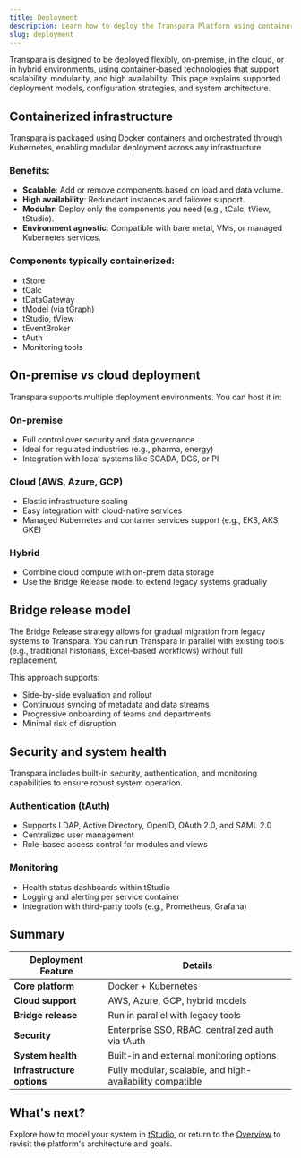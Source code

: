 ```yaml
---
title: Deployment
description: Learn how to deploy the Transpara Platform using containerized infrastructure, hybrid environments, and secure configurations.
slug: deployment
---
```



Transpara is designed to be deployed flexibly, on-premise, in the cloud, or in hybrid environments, using container-based technologies that support scalability, modularity, and high availability. This page explains supported deployment models, configuration strategies, and system architecture.

## Containerized infrastructure

Transpara is packaged using Docker containers and orchestrated through Kubernetes, enabling modular deployment across any infrastructure.

### Benefits:
- **Scalable**: Add or remove components based on load and data volume.
- **High availability**: Redundant instances and failover support.
- **Modular**: Deploy only the components you need (e.g., tCalc, tView, tStudio).
- **Environment agnostic**: Compatible with bare metal, VMs, or managed Kubernetes services.

### Components typically containerized:
- tStore
- tCalc
- tDataGateway
- tModel (via tGraph)
- tStudio, tView
- tEventBroker
- tAuth
- Monitoring tools

## On-premise vs cloud deployment

Transpara supports multiple deployment environments. You can host it in:

### On-premise
- Full control over security and data governance
- Ideal for regulated industries (e.g., pharma, energy)
- Integration with local systems like SCADA, DCS, or PI

### Cloud (AWS, Azure, GCP)
- Elastic infrastructure scaling
- Easy integration with cloud-native services
- Managed Kubernetes and container services support (e.g., EKS, AKS, GKE)

### Hybrid
- Combine cloud compute with on-prem data storage
- Use the Bridge Release model to extend legacy systems gradually


## Bridge release model

The Bridge Release strategy allows for gradual migration from legacy systems to Transpara. You can run Transpara in parallel with existing tools (e.g., traditional historians, Excel-based workflows) without full replacement.

This approach supports:
- Side-by-side evaluation and rollout
- Continuous syncing of metadata and data streams
- Progressive onboarding of teams and departments
- Minimal risk of disruption

## Security and system health

Transpara includes built-in security, authentication, and monitoring capabilities to ensure robust system operation.

### Authentication (tAuth)
- Supports LDAP, Active Directory, OpenID, OAuth 2.0, and SAML 2.0
- Centralized user management
- Role-based access control for modules and views

### Monitoring
- Health status dashboards within tStudio
- Logging and alerting per service container
- Integration with third-party tools (e.g., Prometheus, Grafana)

## Summary

| Deployment Feature        | Details                                                     |
|---------------------------|-------------------------------------------------------------|
| **Core platform**         | Docker + Kubernetes                                          |
| **Cloud support**         | AWS, Azure, GCP, hybrid models                               |
| **Bridge release**        | Run in parallel with legacy tools                            |
| **Security**              | Enterprise SSO, RBAC, centralized auth via tAuth             |
| **System health**         | Built-in and external monitoring options                     |
| **Infrastructure options**| Fully modular, scalable, and high-availability compatible    |


## What's next?

Explore how to model your system in [tStudio](../core-modules/tstudio), or return to the [Overview](../overview) to revisit the platform's architecture and goals.
